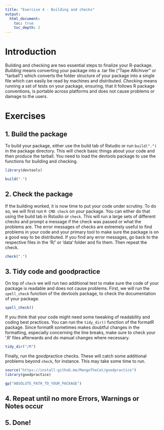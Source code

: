 ```yaml
---
title: "Exercise 4 - Building and checks"
output:
  html_document:
    toc: true
    toc_depth: 2
---
```


# Introduction

Building and checking are two essential steps to finalize your R-package. *Building* means converting your package into a .tar file ("Tape ARchiver" or "tarball") which converts the folder structure of your package into a single file which can easily be read by machines and distributed. *Checking* means running a set of tests on your package, ensuring, that it follows R package conventions, is portable across platforms and does not cause problems or damage to the users.

# Exercises

## 1. Build the package
To build your package, either use the build tab of Rstudio or run `build(".")` in the package directory. This will check basic things about your code and then produce the tarball. You need to load the devtools package to use the functions for building and checking.

```r
library(devtools)

build(".")
```

## 2. Check the package
If the building worked, it is now time to put your code under scrutiny. To do so, we will first run `R CMD check` on your package. You can either do that using the build tab in Rstudio or `check`. This will run a large sets of different checks and prompt a message if the check was passed or what the problems are. The error messages of checks are extremely useful to find problems in your code and your primary tool to make sure the package is on a good way to be distributed. If you find any error messages, go back to the respective files in the 'R/' or 'data' folder and fix them. Then repeat the check.

```r
check(".")
```

## 3. Tidy code and goodpractice

On top of `check` we will run two additional test to make sure the code of your package is readable and does not cause problems. First, we will run the `spell_check` function of the devtools package, to check the documentation of your package. 

```r
spell_check()
```

If you think that your code might need some tweaking of readability and coding best practices. You can run the `tidy_dir()` function of the formatR package. Since formatR sometimes makes doubtful changes in the formatting, especially concerning the line breaks, make sure to check your '.R' files afterwards and do manual changes where necessary.

```r
tidy_dir("/R")
```

Finally, run the goodpractice checks. These will catch some additional problems beyond `check`, for instance. This may take some time to run.

```r
source("https://install-github.me/MangoTheCat/goodpractice")
library(goodpractice)

gp("ABSOLUTE_PATH_TO_YOUR_PACKAGE")
```

## 4. Repeat until no more Errors, Warnings or Notes occur

## 5. Done!
